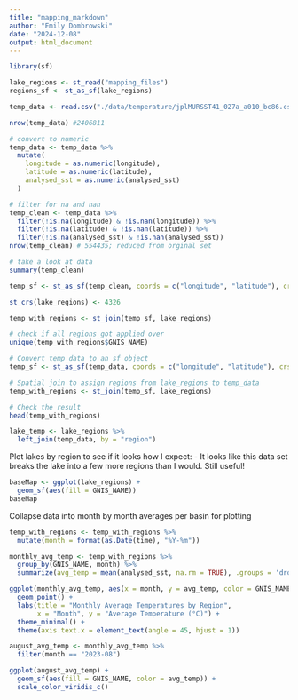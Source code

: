 ```yaml
---
title: "mapping_markdown"
author: "Emily Dombrowski"
date: "2024-12-08"
output: html_document
---
```


```r
library(sf)

lake_regions <- st_read("mapping_files")
regions_sf <- st_as_sf(lake_regions)

temp_data <- read.csv("./data/temperature/jplMURSST41_027a_a010_bc86.csv")

nrow(temp_data) #2406811
```

```r

# convert to numeric
temp_data <- temp_data %>%
  mutate(
    longitude = as.numeric(longitude),
    latitude = as.numeric(latitude),
    analysed_sst = as.numeric(analysed_sst)
  )

# filter for na and nan
temp_clean <- temp_data %>%
  filter(!is.na(longitude) & !is.nan(longitude)) %>%
  filter(!is.na(latitude) & !is.nan(latitude)) %>%
  filter(!is.na(analysed_sst) & !is.nan(analysed_sst)) 
nrow(temp_clean) # 554435; reduced from orginal set

# take a look at data
summary(temp_clean) 

temp_sf <- st_as_sf(temp_clean, coords = c("longitude", "latitude"), crs = 4326)

st_crs(lake_regions) <- 4326

temp_with_regions <- st_join(temp_sf, lake_regions)

# check if all regions got applied over
unique(temp_with_regions$GNIS_NAME)
```

```r
# Convert temp_data to an sf object
temp_sf <- st_as_sf(temp_data, coords = c("longitude", "latitude"), crs = 4326)

# Spatial join to assign regions from lake_regions to temp_data
temp_with_regions <- st_join(temp_sf, lake_regions)

# Check the result
head(temp_with_regions)

lake_temp <- lake_regions %>%
  left_join(temp_data, by = "region")
```

Plot lakes by region to see if it looks how I expect: 
- It looks like this data set breaks the lake into a few more regions than I would. Still useful!
```r
baseMap <- ggplot(lake_regions) +
  geom_sf(aes(fill = GNIS_NAME)) 
baseMap
```

Collapse data into month by month averages per basin for plotting
```r
temp_with_regions <- temp_with_regions %>%
  mutate(month = format(as.Date(time), "%Y-%m"))

monthly_avg_temp <- temp_with_regions %>%
  group_by(GNIS_NAME, month) %>%
  summarize(avg_temp = mean(analysed_sst, na.rm = TRUE), .groups = 'drop')

ggplot(monthly_avg_temp, aes(x = month, y = avg_temp, color = GNIS_NAME)) +
  geom_point() +
  labs(title = "Monthly Average Temperatures by Region",
       x = "Month", y = "Average Temperature (°C)") +
  theme_minimal() +
  theme(axis.text.x = element_text(angle = 45, hjust = 1))

august_avg_temp <- monthly_avg_temp %>%
  filter(month == "2023-08")
```

```r
ggplot(august_avg_temp) +
  geom_sf(aes(fill = GNIS_NAME, color = avg_temp)) + 
  scale_color_viridis_c()
``` 
